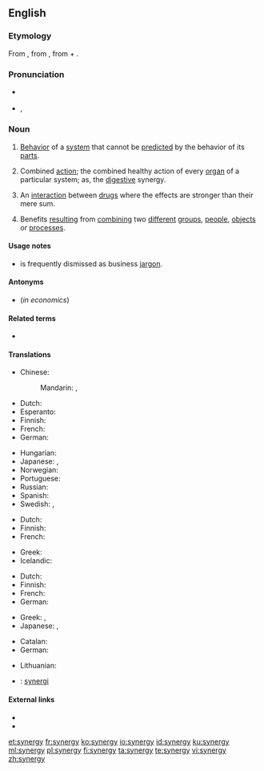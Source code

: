 ==English==
{{wikipedia}}

===Etymology===
From {{etyl|grc|en}} {{m|grc|συνεργία||joint work, assistance, help}}, from {{m|grc|συνεργός||working together}}, from {{m|grc|σύν||together}} + {{m|grc|ἔργον||work}}.

===Pronunciation===
* {{a|UK}} {{IPA|/ˈsɪnədʒi/|lang=en}}
* {{a|US}} {{enPR|sĭnʹər-jē}}, {{IPA|/ˈsɪnɚdʒi/|lang=en}}

===Noun===
{{en-noun|synergies}}

# [[behavior|Behavior]] of a [[system]] that cannot be [[predict]]ed by the behavior of its [[part]]s.
# {{label|en|medicine}} Combined [[action]]; the combined healthy action of every [[organ]] of a particular system; as, the [[digestive]] synergy.
# {{label|en|pharmacology}} An [[interaction]] between [[drug]]s where the effects are stronger than their mere sum.
# Benefits [[result]]ing from [[combine|combining]] two [[different]] [[group]]s, [[people]], [[object]]s or [[process]]es.

====Usage notes====
* {{term||Synergy}} is frequently dismissed as business [[jargon]].

====Antonyms====
* {{l|en|anergy}} (''in economics'')

====Related terms====
* {{l|en|energy}}

====Translations====
{{trans-top|behavior of a system that cannot be predicted by the behavior of its parts}}
* Chinese:
*: Mandarin: {{t|cmn|協同效應|sc=Hani}}, {{t|cmn|协同效应|tr=xiétóng xiàoyìng|sc=Hani}}
* Dutch: {{t+|nl|synergie|f}}
* Esperanto: {{t|eo|sinergio}}
* Finnish: {{t+|fi|synergia}}
* French: {{t+|fr|synergie|f}}
* German: {{t+|de|Synergie|f}}
{{trans-mid}}
* Hungarian: {{t+|hu|szinergia}}
* Japanese: {{t|ja|相乗効果|tr=そうじょうこうか, sōjō kōka|sc=Jpan}}, {{t+|ja|シナジー|tr=shinajī|sc=Jpan}}
* Norwegian: {{t|no|synergi}}
* Portuguese: {{t+|pt|sinergia|f}}
* Russian: {{t+|ru|синерги́я|f|tr=sinɛrgíja}}
* Spanish: {{t+|es|sinergia|f}}
* Swedish: {{t+|sv|synergi|c}}, {{t|sv|synergieffekt|c}}
{{trans-bottom}}

{{trans-top|medicine: combined action}}
* Dutch: {{t+|nl|synergie|f}}
* Finnish: {{t+|fi|yhteisvaikutus}}
* French: {{t+|fr|synergie|f}}
{{trans-mid}}
* Greek: {{t+|el|συνεργία|f}}
* Icelandic: {{t|is|samvirkni|f}}
{{trans-bottom}}

{{trans-top|pharmacology: interaction between drugs}}
{{trans-mid}}
{{trans-bottom}}

{{trans-top|result of combining two different groups, people, objects or processes}}
* Dutch: {{t+|nl|synergie|f}}
* Finnish: {{t+|fi|synergia}}
* French: {{t+|fr|synergie|f}}
* German: {{t+|de|Synergie|f}}
{{trans-mid}}
* Greek: {{t+|el|συνεργία|f}}, {{t+|el|σύμπραξη|f}}
* Japanese: {{l|ja|相乗効果|tr=そうじょうこうか, sōjōkōka}}, {{l|ja|シナジー|tr=shinajī}}
{{trans-bottom}}

{{checktrans-top}}
* Catalan: {{t-check|ca|sinergia|f}}
* German: {{t-check|de|Synergie|f}}
{{trans-mid}}
* Lithuanian: {{t-check|lt|sinergija|f}}
* {{ttbc|sv}}: [[synergi]] {{g|c}}
{{trans-bottom}}

====External links====
* {{R:Webster 1913}}
* {{R:Century 1911}}

[[et:synergy]]
[[fr:synergy]]
[[ko:synergy]]
[[io:synergy]]
[[id:synergy]]
[[ku:synergy]]
[[ml:synergy]]
[[pl:synergy]]
[[fi:synergy]]
[[ta:synergy]]
[[te:synergy]]
[[vi:synergy]]
[[zh:synergy]]